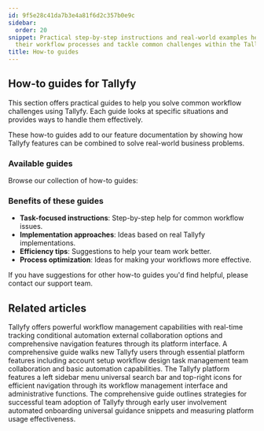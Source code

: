 ```yaml
---
id: 9f5e28c41da7b3e4a81f6d2c357b0e9c
sidebar:
  order: 20
snippet: Practical step-by-step instructions and real-world examples help users optimize
  their workflow processes and tackle common challenges within the Tallyfy platform.
title: How-to guides
---
```


## How-to guides for Tallyfy

This section offers practical guides to help you solve common workflow challenges using Tallyfy. Each guide looks at specific situations and provides ways to handle them effectively.

These how-to guides add to our feature documentation by showing how Tallyfy features can be combined to solve real-world business problems.

### Available guides

Browse our collection of how-to guides:


<PageTree />

### Benefits of these guides

- **Task-focused instructions**: Step-by-step help for common workflow issues.
- **Implementation approaches**: Ideas based on real Tallyfy implementations.
- **Efficiency tips**: Suggestions to help your team work better.
- **Process optimization**: Ideas for making your workflows more effective.

If you have suggestions for other how-to guides you'd find helpful, please contact our support team.


## Related articles
<CardGrid>
<LinkTitleCard header="<b>Tutorials > Key features</b>" href="/products/pro/tutorials/features/" > Tallyfy offers powerful workflow management capabilities with real-time tracking conditional automation external collaboration options and comprehensive navigation features through its platform interface. </LinkTitleCard>
<LinkTitleCard header="<b>Pro > Getting started</b>" href="/products/pro/tutorials/" > A comprehensive guide walks new Tallyfy users through essential platform features including account setup workflow design task management team collaboration and basic automation capabilities. </LinkTitleCard>
<LinkTitleCard header="<b>Tutorials > Navigate Tallyfy</b>" href="/products/pro/tutorials/navigate-tallyfy/" > The Tallyfy platform features a left sidebar menu universal search bar and top-right icons for efficient navigation through its workflow management interface and administrative functions. </LinkTitleCard>
<LinkTitleCard header="<b>Miscellaneous > Support</b>" href="/products/pro/miscellaneous/support/" > The comprehensive guide outlines strategies for successful team adoption of Tallyfy through early user involvement automated onboarding universal guidance snippets and measuring platform usage effectiveness. </LinkTitleCard>
</CardGrid>
